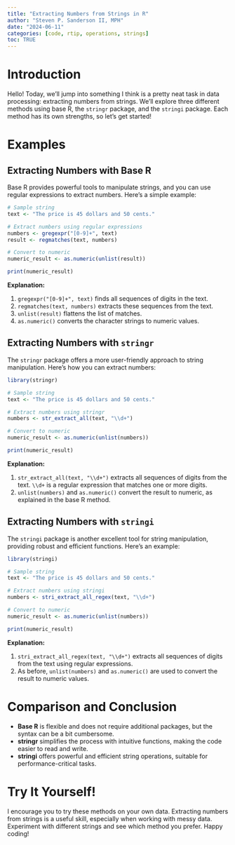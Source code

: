```yaml
---
title: "Extracting Numbers from Strings in R"
author: "Steven P. Sanderson II, MPH"
date: "2024-06-11"
categories: [code, rtip, operations, strings]
toc: TRUE
---
```


# Introduction

Hello! Today, we'll jump into something I think is a pretty neat task in data processing: extracting numbers from strings. We'll explore three different methods using base R, the `stringr` package, and the `stringi` package. Each method has its own strengths, so let's get started!

# Examples

## Extracting Numbers with Base R

Base R provides powerful tools to manipulate strings, and you can use regular expressions to extract numbers. Here's a simple example:

```r
# Sample string
text <- "The price is 45 dollars and 50 cents."

# Extract numbers using regular expressions
numbers <- gregexpr("[0-9]+", text)
result <- regmatches(text, numbers)

# Convert to numeric
numeric_result <- as.numeric(unlist(result))

print(numeric_result)
```

**Explanation:**

1. `gregexpr("[0-9]+", text)` finds all sequences of digits in the text.
2. `regmatches(text, numbers)` extracts these sequences from the text.
3. `unlist(result)` flattens the list of matches.
4. `as.numeric()` converts the character strings to numeric values.

## Extracting Numbers with `stringr`

The `stringr` package offers a more user-friendly approach to string manipulation. Here's how you can extract numbers:

```r
library(stringr)

# Sample string
text <- "The price is 45 dollars and 50 cents."

# Extract numbers using stringr
numbers <- str_extract_all(text, "\\d+")

# Convert to numeric
numeric_result <- as.numeric(unlist(numbers))

print(numeric_result)
```

**Explanation:**

1. `str_extract_all(text, "\\d+")` extracts all sequences of digits from the text. `\\d+` is a regular expression that matches one or more digits.
2. `unlist(numbers)` and `as.numeric()` convert the result to numeric, as explained in the base R method.

## Extracting Numbers with `stringi`

The `stringi` package is another excellent tool for string manipulation, providing robust and efficient functions. Here's an example:

```r
library(stringi)

# Sample string
text <- "The price is 45 dollars and 50 cents."

# Extract numbers using stringi
numbers <- stri_extract_all_regex(text, "\\d+")

# Convert to numeric
numeric_result <- as.numeric(unlist(numbers))

print(numeric_result)
```

**Explanation:**

1. `stri_extract_all_regex(text, "\\d+")` extracts all sequences of digits from the text using regular expressions.
2. As before, `unlist(numbers)` and `as.numeric()` are used to convert the result to numeric values.

# Comparison and Conclusion

-   **Base R** is flexible and does not require additional packages, but the syntax can be a bit cumbersome.
-   **stringr** simplifies the process with intuitive functions, making the code easier to read and write.
-   **stringi** offers powerful and efficient string operations, suitable for performance-critical tasks.

# Try It Yourself!

I encourage you to try these methods on your own data. Extracting numbers from strings is a useful skill, especially when working with messy data. Experiment with different strings and see which method you prefer. Happy coding!